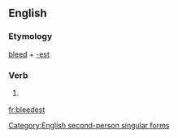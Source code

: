 ==English==

===Etymology===
[[bleed]] + [[-est]]

===Verb===
{{en-verb form}}

# {{context|archaic|lang=en}} {{form of|Second-person singular simple present form|bleed}}

[[Category:English second-person singular forms]]

[[fr:bleedest]]
